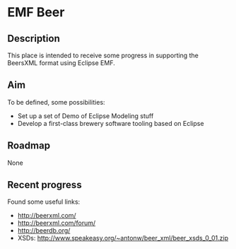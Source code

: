 = EMF Beer =

== Description ==

This place is intended to receive some progress in supporting the BeersXML format using Eclipse EMF.

== Aim ==

To be defined, some possibilities:
* Set up a set of Demo of Eclipse Modeling stuff
* Develop a first-class brewery software tooling based on Eclipse

== Roadmap ==

None

== Recent progress ==

Found some useful links:
* http://beerxml.com/
* http://beerxml.com/forum/
* http://beerdb.org/
* XSDs: http://www.speakeasy.org/~antonw/beer_xml/beer_xsds_0_01.zip
